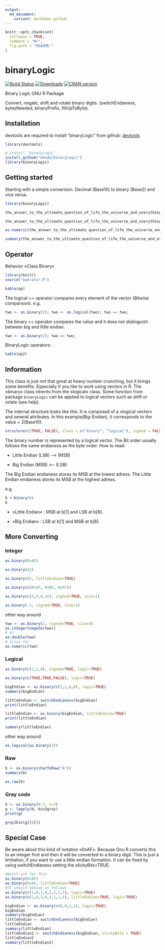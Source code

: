 ```yaml
---
output:
  md_document:
    variant: markdown_github
---
```


<!-- README.md is generated from README.Rmd. Please edit that file -->

```r
knitr::opts_chunk$set(
  collapse = TRUE,
  comment = "#>",
  fig.path = "README-"
)
```

binaryLogic
===========

[![Build Status](https://travis-ci.org/d4ndo/binaryLogic.png)](https://travis-ci.org/d4ndo/binaryLogic)
[![Downloads](http://cranlogs.r-pkg.org/badges/binaryLogic?color=brightgreen)](http://http://www.r-pkg.org/pkg/binaryLogic)
[![CRAN version](http://www.r-pkg.org/badges/version/binaryLogic)](http://cran.r-project.org/package=binaryLogic)

Binary Logic GNU R Package

Convert, negate, shift and rotate binary digits.
(switchEndianess, bytesNeeded, binaryPrefix, fillUpToByte).

## Installation

devtools are required to install "binaryLogic" from github: [devtools](https://github.com/hadley/devtools)

```R
library(devtools)

# install 'binaryLogic'
install_github("d4ndo/binaryLogic")
library(binaryLogic)
```

Getting started
---------------

Starting with a simple conversion. Decimal (Base10) to binary (Base2) and vice versa.
```r
library(binaryLogic)
```

```r
the_answer_to_the_ultimate_question_of_life_the_universe_and_everything <- as.binary(42)

the_answer_to_the_ultimate_question_of_life_the_universe_and_everything

as.numeric(the_answer_to_the_ultimate_question_of_life_the_universe_and_everything)

summary(the_answer_to_the_ultimate_question_of_life_the_universe_and_everything)
```

Operator
---------

Behavior »Class Binary«

```r
library(knitr)
source("operator.R")
```

```r
kable(op)
```

The logical == operator compares every element of the vector (Bitwise comparison). e.g. 

```r
two <- as.binary(2); two <- as.logical(two); two == two;
```
The binary == operator compares the value and it does not distinguish between big and little endian.

```r
two <- as.binary(2); two == two;
```

BinaryLogic operators:


```r
kable(op2)
```

Information
-----------

This class is just not that great at heavy number crunching, but it brings some benefits. Especially if you like to work using vectors in R. The »binary« class inherits from the »logical« class. Some function from package ``binaryLogic`` can be applied to logical vectors such as shift or rotate (see help).

The internal structure looks like this. It is composed of a »logical vector« and several attributes. In this example(Big-Endian), it corresponds to the value = 2(Base10).

```r
structure(c(TRUE, FALSE), class = c("binary", "logical"), signed = FALSE, littleEndian = FALSE)
```

The binary number is represented by a logical vector. The Bit order usually follows the same endianess as the byte order. How to read:

* Little Endian (LSB) —> (MSB)

* Big Endian (MSB) <— (LSB)

The Big Endian endianess stores its MSB at the lowest adress. 
The Little Endian endianess stores its MSB at the highest adress.

e.g.
```r
b <-binary(8)
b
```

* »Little Endian« : MSB at b[1] and LSB at b[8].

* »Big Endian« : LSB at b[1] and MSB at b[8].


More Converting
---------------

### Integer


```r
as.binary(0xAF)

as.binary(42)

as.binary(42, littleEndian=TRUE)

as.binary(c(0xAF, 0xBF, 0xFF))

as.binary(c(2,4,8,16), signed=TRUE, size=1)

as.binary(-1, signed=TRUE, size=1)
```

other way around

```r
two <- as.binary(2, signed=TRUE, size=4)
as.integer(negate(two))
# or
as.double(two)
# alias for
as.numeric(two)
```

### Logical


```r
as.binary(c(1,1,0), signed=TRUE, logic=TRUE)

as.binary(c(TRUE,TRUE,FALSE), logic=TRUE)

bigEndian <- as.binary(c(1,1,0,0), logic=TRUE)
summary(bigEndian)

littleEndian <- switchEndianess(bigEndian)
print(littleEndian)

littleEndian <- as.binary(bigEndian, littleEndian=TRUE)
print(littleEndian)

summary(littleEndian)
```

other way around

```r
as.logical(as.binary(2))
```

### Raw

```r
b <- as.binary(charToRaw("A"))
summary(b)

as.raw(b)
```

### Gray code

```r
b <- as.binary(0:7, n=3)
g <- lapply(b, bin2gray)
print(g)

gray2bin(g[[8]])
```

Special Case
------------

Be aware about this kind of notation »0xAF«. Because Gnu R converts this to an integer first and then it will be converted to a binary digit. This is just a limitation, if you want to use a little endian formation. It can be fixed by using switchEndianess setting the stickyBits=TRUE.

```r
#Watch out for this
as.binary(0xAF)
as.binary(0xAF, littleEndian=TRUE)
#It should behave as follows
as.binary(c(1,0,1,0,1,1,1,1), logic=TRUE)
as.binary(c(1,0,1,0,1,1,1,1), littleEndian=TRUE, logic=TRUE)

bigEndian <- as.binary(c(0,0,1,1), logic=TRUE)
bigEndian
summary(bigEndian)
littleEndian <- switchEndianess(bigEndian)
littleEndian
summary(littleEndian)
littleEndian2 <- switchEndianess(bigEndian, stickyBits = TRUE)
littleEndian2
summary(littleEndian2)
```